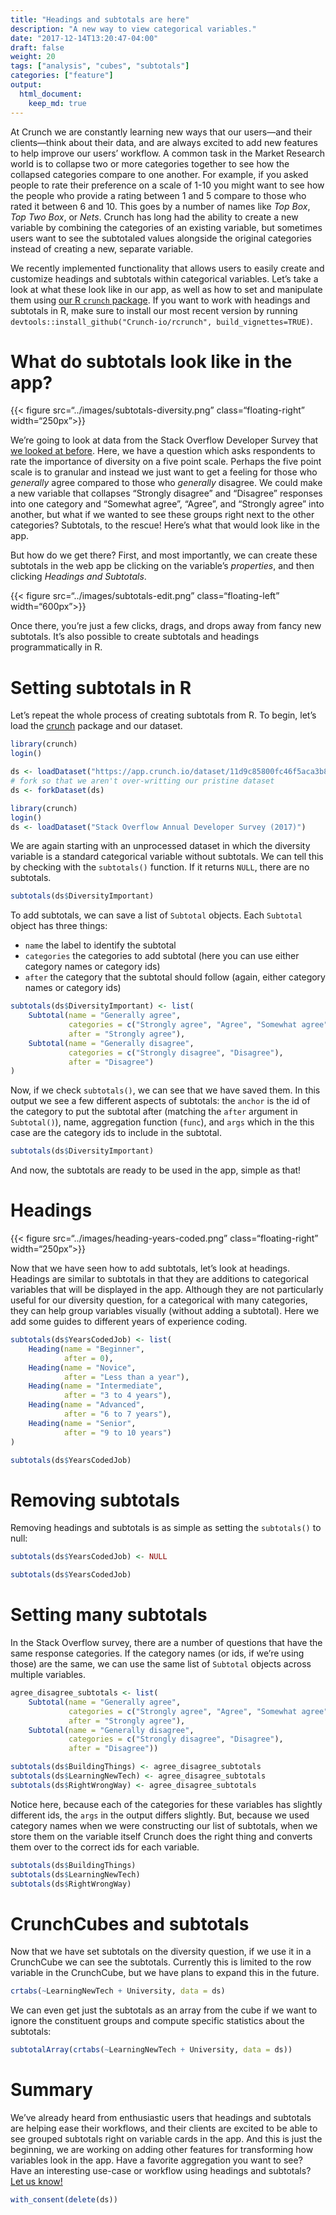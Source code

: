 ```yaml
---
title: "Headings and subtotals are here"
description: "A new way to view categorical variables."
date: "2017-12-14T13:20:47-04:00"
draft: false
weight: 20
tags: ["analysis", "cubes", "subtotals"]
categories: ["feature"]
output:
  html_document:
    keep_md: true
---
```


At Crunch we are constantly learning new ways that our users—and their clients—think about their data, and are always excited to add new features to help improve our users' workflow. A common task in the Market Research world is to collapse two or more categories together to see how the collapsed categories compare to one another. For example, if you asked people to rate their preference on a scale of 1-10 you might want to see how the people who provide a rating between 1 and 5 compare to those who rated it between 6 and 10. This goes by a number of names like _Top Box_, _Top Two Box_, or _Nets_. Crunch has long had the ability to create a new variable by combining the categories of an existing variable, but sometimes users want to see the subtotaled values alongside the original categories instead of creating a new, separate variable.  

We recently implemented functionality that allows users to easily create and customize headings and subtotals within categorical variables. Let's take a look at what these look like in our app, as well as how to set and manipulate them using [our R `crunch` package](http://crunch.io/r/crunch/). If you want to work with headings and subtotals in R,  make sure to install our most recent version by running `devtools::install_github("Crunch-io/rcrunch", build_vignettes=TRUE)`.

# What do subtotals look like in the app?

{{< figure src="../images/subtotals-diversity.png" class="floating-right" width="250px">}}

We're going to look at data from the Stack Overflow Developer Survey that [we looked at before](../devs-as-users/). Here, we have a question which asks respondents to rate the importance of diversity on a five point scale. Perhaps the five point scale is to granular and instead we just want to get a feeling for those who _generally_ agree compared to those who _generally_ disagree. We could make a new variable that collapses "Strongly disagree" and "Disagree" responses into one category and "Somewhat agree", "Agree", and "Strongly agree" into another, but what if we wanted to see these groups right next to the other categories? Subtotals, to the rescue! Here's what that would look like in the app.

But how do we get there? First, and most importantly, we can create these subtotals in the web app be clicking on the variable's _properties_, and then clicking _Headings and Subtotals_.

{{< figure src="../images/subtotals-edit.png" class="floating-left" width="600px">}}

Once there, you're just a few clicks, drags, and drops away from fancy new subtotals. It's also possible to create subtotals and headings programmatically in R. 

# Setting subtotals in R

Let's repeat the whole process of creating subtotals from R. To begin, let's load the [crunch](http://crunch.io/r/crunch/) package and our dataset.
```r
library(crunch)
login()
```
```r
ds <- loadDataset("https://app.crunch.io/dataset/11d9c85800fc46f5aca3b89c8741f77e/")
# fork so that we aren't over-writting our pristine dataset
ds <- forkDataset(ds)
```

```r
library(crunch)
login()
ds <- loadDataset("Stack Overflow Annual Developer Survey (2017)")
```

We are again starting with an unprocessed dataset in which the diversity variable is a standard categorical variable without subtotals. We can tell this by checking with the `subtotals()` function. If it returns `NULL`, there are no subtotals.
```r
subtotals(ds$DiversityImportant)
```

To add subtotals, we can save a list of `Subtotal` objects. Each `Subtotal` object has three things:

* `name` the label to identify the subtotal
* `categories` the categories to add subtotal (here you can use either category names or category ids)
* `after` the category that the subtotal should follow (again, either category names or category ids)

```r
subtotals(ds$DiversityImportant) <- list(
    Subtotal(name = "Generally agree",
             categories = c("Strongly agree", "Agree", "Somewhat agree"),
             after = "Strongly agree"),
    Subtotal(name = "Generally disagree",
             categories = c("Strongly disagree", "Disagree"),
             after = "Disagree")
)
```

Now, if we check `subtotals()`, we can see that we have saved them. In this output we see a few different aspects of subtotals: the `anchor` is the id of the category to put the subtotal after (matching the `after` argument in `Subtotal()`), name, aggregation function (`func`), and `args` which in the this case are the category ids to include in the subtotal.
```r
subtotals(ds$DiversityImportant)
```

And now, the subtotals are ready to be used in the app, simple as that!

# Headings
{{< figure src="../images/heading-years-coded.png" class="floating-right" width="250px">}}

Now that we have seen how to add subtotals, let's look at headings. Headings are similar to subtotals in that they are additions to categorical variables that will be displayed in the app. Although they are not particularly useful for our diversity question, for a categorical with many categories, they can help group variables visually (without adding a subtotal). Here we add some guides to different years of experience coding.
```r
subtotals(ds$YearsCodedJob) <- list(
    Heading(name = "Beginner",
            after = 0),
    Heading(name = "Novice",
            after = "Less than a year"),
    Heading(name = "Intermediate",
            after = "3 to 4 years"),
    Heading(name = "Advanced",
            after = "6 to 7 years"),
    Heading(name = "Senior",
            after = "9 to 10 years")
)

subtotals(ds$YearsCodedJob)
```

# Removing subtotals
Removing headings and subtotals is as simple as setting the `subtotals()` to null:
```r
subtotals(ds$YearsCodedJob) <- NULL

subtotals(ds$YearsCodedJob)
```

# Setting many subtotals 

In the Stack Overflow survey, there are a number of questions that have the same response categories. If the category names (or ids, if we're using those) are the same, we can use the same list of `Subtotal` objects across multiple variables.
```r
agree_disagree_subtotals <- list(
    Subtotal(name = "Generally agree",
             categories = c("Strongly agree", "Agree", "Somewhat agree"),
             after = "Strongly agree"),
    Subtotal(name = "Generally disagree",
             categories = c("Strongly disagree", "Disagree"),
             after = "Disagree"))
```

```r
subtotals(ds$BuildingThings) <- agree_disagree_subtotals
subtotals(ds$LearningNewTech) <- agree_disagree_subtotals
subtotals(ds$RightWrongWay) <- agree_disagree_subtotals
```

Notice here, because each of the categories for these variables has slightly different ids, the `args` in the output differs slightly. But, because we used category names when we were constructing our list of subtotals, when we store them on the variable itself Crunch does the right thing and converts them over to the correct ids for each variable.
```r
subtotals(ds$BuildingThings)
subtotals(ds$LearningNewTech)
subtotals(ds$RightWrongWay)
```

# CrunchCubes and subtotals

Now that we have set subtotals on the diversity question, if we use it in a CrunchCube we can see the subtotals. Currently this is limited to the row variable in the CrunchCube, but we have plans to expand this in the future. 
```r
crtabs(~LearningNewTech + University, data = ds)
```

We can even get just the subtotals as an array from the cube if we want to ignore the constituent groups and compute specific statistics about the subtotals:
```r
subtotalArray(crtabs(~LearningNewTech + University, data = ds))
```

# Summary

We've already heard from enthusiastic users that headings and subtotals are helping ease their workflows, and their clients are excited to be able to see grouped subtotals right on variable cards in the app. And this is just the beginning, we are working on adding other features for transforming how variables look in the app. Have a favorite aggregation you want to see? Have an interesting use-case or workflow using headings and subtotals? [Let us know!](mailto:support@crunch.io)

```r
with_consent(delete(ds))
```
